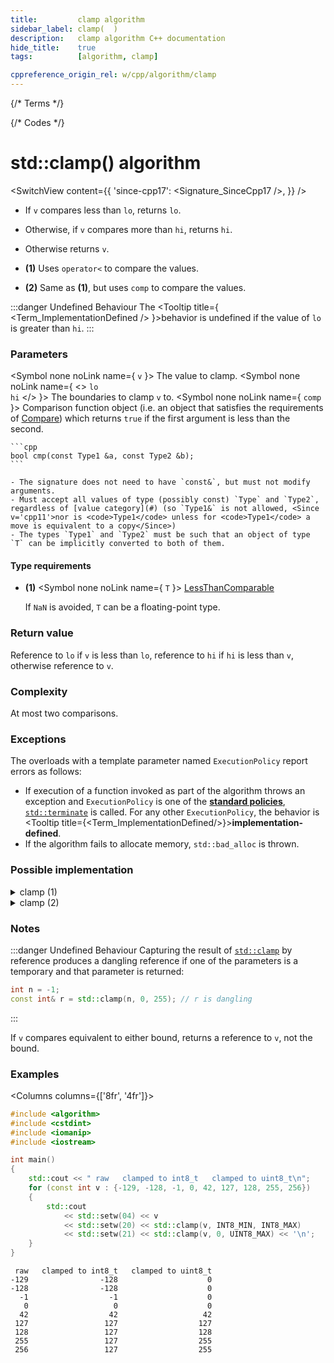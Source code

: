 ```yaml
---
title:         clamp algorithm
sidebar_label: clamp(  )
description:   clamp algorithm C++ documentation
hide_title:    true
tags:          [algorithm, clamp]

cppreference_origin_rel: w/cpp/algorithm/clamp
---
```



{/* Terms */}


{/* Codes */}


# std::clamp() algorithm

<SwitchView content={{
  'since-cpp17': <Signature_SinceCpp17 />,
}} />

- If `v` compares less than `lo`, returns `lo`.  
- Otherwise, if `v` compares more than `hi`, returns `hi`.  
- Otherwise returns `v`.

- **(1)** Uses `operator<` to compare the values.

- **(2)** Same as **(1)**, but uses `comp` to compare the values.

:::danger Undefined Behaviour
The <Tooltip title={ <Term_ImplementationDefined /> }>behavior is undefined</Tooltip> if the value of <code>lo</code> is greater than <code>hi</code>.
:::

### Parameters

<SymbolTable>

  <Symbol none noLink name={ <code>v</code>  }>
    The value to clamp.
  </Symbol>
  <Symbol none noLink name={ <> <code>lo</code> <br/> <code>hi</code> </> }>
    The boundaries to clamp <code>v</code> to.
  </Symbol>
  <Symbol none noLink name={ <code>comp</code> }>
    Comparison function object (i.e. an object that satisfies the requirements of [Compare](/docs/named_req/Compare))
    which returns `true` if the first argument is less than the second.

    ```cpp
    bool cmp(const Type1 &a, const Type2 &b);
    ```
    
    - The signature does not need to have `const&`, but must not modify arguments.
    - Must accept all values of type (possibly const) `Type` and `Type2`, regardless of [value category](#) (so `Type1&` is not allowed, <Since v='cpp11'>nor is <code>Type1</code> unless for <code>Type1</code> a move is equivalent to a copy</Since>)
    - The types `Type1` and `Type2` must be such that an object of type `T` can be implicitly converted to both of them.
  </Symbol>
</SymbolTable>

#### Type requirements

- **(1)**
  <SymbolTable>
    <Symbol none noLink name={ <code>T</code> }>
      <a href="/docs/named_req/LessThanComparable">LessThanComparable</a>
    </Symbol>
  </SymbolTable>

  If `NaN` is avoided, `T` can be a floating-point type.

### Return value


Reference to `lo` if `v` is less than `lo`, reference to `hi` if `hi` is less than `v`, otherwise reference to `v`.

### Complexity

At most two comparisons.

### Exceptions

The overloads with a template parameter named `ExecutionPolicy` report errors as follows:
- If execution of a function invoked as part of the algorithm throws an exception and `ExecutionPolicy` is one of the [**standard policies**](#), [`std::terminate`](#) is called.
	For any other `ExecutionPolicy`, the behavior is <Tooltip title={<Term_ImplementationDefined/>}>**implementation-defined**</Tooltip>.
- If the algorithm fails to allocate memory, `std::bad_alloc` is thrown.

### Possible implementation

<details>
<summary>clamp (1)</summary>

```cpp
template<class T>
constexpr const T& clamp(const T& v, const T& lo, const T& hi)
{
    return clamp(v, lo, hi, less{});
}
```

</details>

<details>
<summary>clamp (2)</summary>

```cpp
template<class T, class Compare>
constexpr const T& clamp(const T& v, const T& lo, const T& hi, Compare comp)
{
    return comp(v, lo) ? lo : comp(hi, v) ? hi : v;
}
```

</details>

### Notes

:::danger Undefined Behaviour
Capturing the result of [`std::clamp`](#) by reference produces a dangling reference if one of the parameters is a temporary and that parameter is returned:
```cpp
int n = -1;
const int& r = std::clamp(n, 0, 255); // r is dangling
```
:::

If `v` compares equivalent to either bound, returns a reference to `v`, not the bound.

### Examples

<Columns columns={['8fr', '4fr']}>
<div>

```cpp title='Main.cpp' showLineNumbers
#include <algorithm>
#include <cstdint>
#include <iomanip>
#include <iostream>

int main()
{
    std::cout << " raw   clamped to int8_t   clamped to uint8_t\n";
    for (const int v : {-129, -128, -1, 0, 42, 127, 128, 255, 256})
    {
        std::cout 
            << std::setw(04) << v
            << std::setw(20) << std::clamp(v, INT8_MIN, INT8_MAX)
            << std::setw(21) << std::clamp(v, 0, UINT8_MAX) << '\n';
    }
}
```

</div>
<div>

```plaintext title="Output"
 raw   clamped to int8_t   clamped to uint8_t
-129                -128                    0
-128                -128                    0
  -1                  -1                    0
   0                   0                    0
  42                  42                   42
 127                 127                  127
 128                 127                  128
 255                 127                  255
 256                 127                  255
```

</div>
</Columns>

